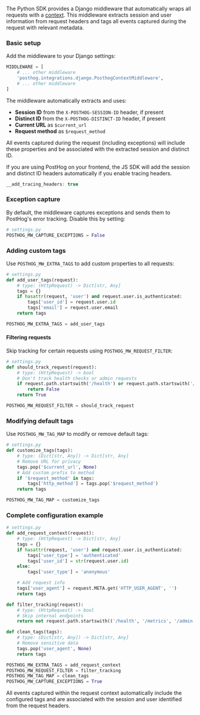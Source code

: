 The Python SDK provides a Django middleware that automatically wraps all requests with a [context](/docs/libraries/python#contexts). This middleware extracts session and user information from request headers and tags all events captured during the request with relevant metadata.

### Basic setup

Add the middleware to your Django settings:

```python
MIDDLEWARE = [
    # ... other middleware
    'posthog.integrations.django.PosthogContextMiddleware',
    # ... other middleware
]
```

The middleware automatically extracts and uses:

- **Session ID** from the `X-POSTHOG-SESSION-ID` header, if present
- **Distinct ID** from the `X-POSTHOG-DISTINCT-ID` header, if present
- **Current URL** as `$current_url`
- **Request method** as `$request_method`

All events captured during the request (including exceptions) will include these properties and be associated with the extracted session and distinct ID.

If you are using PostHog on your frontend, the JS SDK will add the session and distinct ID headers automatically if you enable tracing headers.

```javascript
__add_tracing_headers: true
```

### Exception capture

By default, the middleware captures exceptions and sends them to PostHog's error tracking. Disable this by setting:

```python
# settings.py
POSTHOG_MW_CAPTURE_EXCEPTIONS = False
```

### Adding custom tags

Use `POSTHOG_MW_EXTRA_TAGS` to add custom properties to all requests:

```python
# settings.py
def add_user_tags(request):
    # type: (HttpRequest) -> Dict[str, Any]
    tags = {}
    if hasattr(request, 'user') and request.user.is_authenticated:
        tags['user_id'] = request.user.id
        tags['email'] = request.user.email
    return tags

POSTHOG_MW_EXTRA_TAGS = add_user_tags
```

#### Filtering requests

Skip tracking for certain requests using `POSTHOG_MW_REQUEST_FILTER`:

```python
# settings.py
def should_track_request(request):
    # type: (HttpRequest) -> bool
    # Don't track health checks or admin requests
    if request.path.startswith('/health') or request.path.startswith('/admin'):
        return False
    return True

POSTHOG_MW_REQUEST_FILTER = should_track_request
```

### Modifying default tags

Use `POSTHOG_MW_TAG_MAP` to modify or remove default tags:

```python
# settings.py
def customize_tags(tags):
    # type: (Dict[str, Any]) -> Dict[str, Any]
    # Remove URL for privacy
    tags.pop('$current_url', None)
    # Add custom prefix to method
    if '$request_method' in tags:
        tags['http_method'] = tags.pop('$request_method')
    return tags

POSTHOG_MW_TAG_MAP = customize_tags
```

### Complete configuration example

```python
# settings.py
def add_request_context(request):
    # type: (HttpRequest) -> Dict[str, Any]
    tags = {}
    if hasattr(request, 'user') and request.user.is_authenticated:
        tags['user_type'] = 'authenticated'
        tags['user_id'] = str(request.user.id)
    else:
        tags['user_type'] = 'anonymous'

    # Add request info
    tags['user_agent'] = request.META.get('HTTP_USER_AGENT', '')
    return tags

def filter_tracking(request):
    # type: (HttpRequest) -> bool
    # Skip internal endpoints
    return not request.path.startswith(('/health', '/metrics', '/admin'))

def clean_tags(tags):
    # type: (Dict[str, Any]) -> Dict[str, Any]
    # Remove sensitive data
    tags.pop('user_agent', None)
    return tags

POSTHOG_MW_EXTRA_TAGS = add_request_context
POSTHOG_MW_REQUEST_FILTER = filter_tracking
POSTHOG_MW_TAG_MAP = clean_tags
POSTHOG_MW_CAPTURE_EXCEPTIONS = True
```

All events captured within the request context automatically include the configured tags and are associated with the session and user identified from the request headers.
